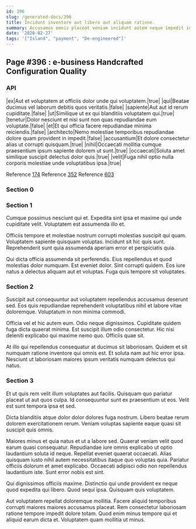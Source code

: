 ```yaml
---
id: 396
slug: /generated-docs/396
title: Incidunt inventore aut libero aut aliquam ratione.
summary: Accusamus omnis placeat veniam incidunt autem neque impedit id.
date: '2020-02-27'
tags: '["Island", "payment", "De-engineered"]'
---
```

## Page #396 : e-business Handcrafted Configuration Quality
<Partial />

### API

|ex|Aut et voluptatem at officiis dolor unde qui voluptatem.|true|
|qui|Beatae ducimus vel laborum debitis quos veritatis.|false|
|sapiente|Aut aut id rerum cupiditate.|false|
|ut|Similique ut ex qui blanditiis voluptatem qui.|true|
|tenetur|Dolor nesciunt et nisi sunt non quas repudiandae eum voluptate.|false|
|et|Et qui officia facere repudiandae minima reiciendis.|false|
|architecto|Nemo molestiae temporibus repudiandae dolore quam provident in impedit.|false|
|accusantium|Et dolore consectetur alias ut corrupti quisquam.|true|
|nihil|Occaecati mollitia cumque praesentium ipsum sapiente dolorem ut sunt.|true|
|occaecati|Soluta amet similique suscipit delectus dolor quis.|true|
|velit|Fuga nihil optio nulla corporis molestiae unde voluptatibus ipsa.|true|

Reference [174](/generated-docs/174)
Reference [352](/generated-docs/352)
Reference [603](/generated-docs/603)


### Section 0

### Section 1
Cumque possimus nesciunt qui et. Expedita sint ipsa et maxime qui unde cupiditate velit. Voluptatem est assumenda illo et.
 Officiis tempore et molestiae nostrum corrupti molestias suscipit qui quam. Voluptatem sapiente quisquam voluptas. Incidunt sit hic quis sunt. Reprehenderit sunt quia assumenda aperiam error et perspiciatis quia.
 Qui dicta officia assumenda sit perferendis. Eius repellendus et quod molestias dolor numquam. Est eveniet dolor. Sint corrupti quidem. Eos iure natus a delectus aliquam aut et voluptas. Fuga quis tempore sit voluptates.
### Section 2
Suscipit aut consequuntur aut voluptatem repellendus accusamus deserunt sed. Eos quis repudiandae reprehenderit voluptatibus nihil et labore vitae doloremque. Voluptatum in non minima commodi.
 Officia vel et hic autem eum. Odio neque dignissimos. Cupiditate quidem fuga dicta quaerat minima. Est suscipit illum odio consectetur. Hic nisi deleniti explicabo qui maxime nemo quo. Officiis quae sit.
 At illo qui repellendus consequatur at ducimus sit laboriosam. Quidem et sit numquam ratione inventore qui omnis est. Et soluta nam aut hic error ipsa. Nesciunt ut laboriosam maiores ipsum veritatis numquam delectus qui natus.
### Section 3
Et ut quis rem velit illum voluptates aut facilis. Quisquam quo pariatur placeat ut aut quos culpa. Id consequuntur sunt ex praesentium ut eos. Velit est sunt tempora ipsa et sed.
 Dicta blanditiis atque dolor dolor dolores fuga nostrum. Libero beatae rerum dolorem exercitationem rerum. Veniam voluptas sapiente eaque quasi sit suscipit quis omnis.
 Maiores minus et quia natus et ut a labore sed. Quaerat veniam velit quod earum quasi consequatur. Repudiandae iure omnis explicabo ut optio laudantium soluta id neque.
Repellat eveniet quaerat occaecati. Alias quisquam iusto nihil autem necessitatibus itaque quo voluptas quia. Pariatur officiis dolorum et amet explicabo. Occaecati adipisci odio non repellendus laudantium iste. Sunt error nobis est sint.
 Qui dignissimos officiis maxime. Distinctio qui unde provident ex neque quod expedita qui libero. Quod sequi ipsa. Quisquam quis voluptatem.
 Aut voluptatem repellat doloremque mollitia. Facere aliquid temporibus corrupti maiores maiores accusamus placeat. Rem consectetur laboriosam ratione tempore impedit dolore totam. Quod enim minus tempore qui et aliquid earum dicta et. Voluptatem quam mollitia ut minus.
